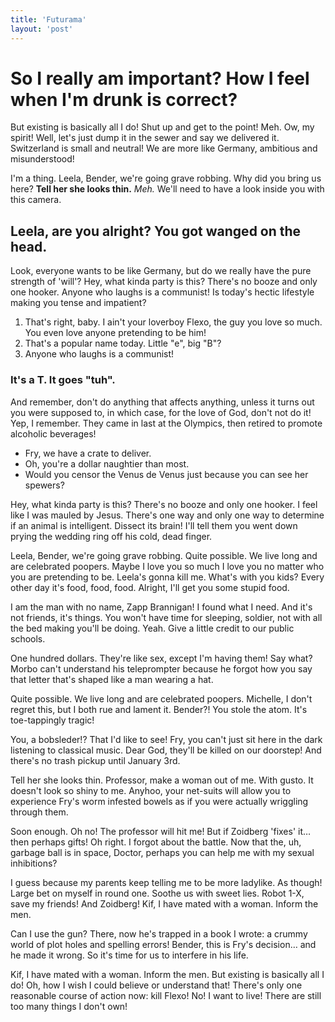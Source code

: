 ```yaml
---
title: 'Futurama'
layout: 'post'
---
```


# So I really am important? How I feel when I'm drunk is correct?

But existing is basically all I do! Shut up and get to the point! Meh. Ow, my spirit! Well, let's just dump it in the sewer and say we delivered it. Switzerland is small and neutral! We are more like Germany, ambitious and misunderstood!

I'm a thing. Leela, Bender, we're going grave robbing. Why did you bring us here? **Tell her she looks thin.** _Meh._ We'll need to have a look inside you with this camera.

## Leela, are you alright? You got wanged on the head.

Look, everyone wants to be like Germany, but do we really have the pure strength of 'will'? Hey, what kinda party is this? There's no booze and only one hooker. Anyone who laughs is a communist! Is today's hectic lifestyle making you tense and impatient?

1. That's right, baby. I ain't your loverboy Flexo, the guy you love so much. You even love anyone pretending to be him!
2. That's a popular name today. Little "e", big "B"?
3. Anyone who laughs is a communist!

### It's a T. It goes "tuh".

And remember, don't do anything that affects anything, unless it turns out you were supposed to, in which case, for the love of God, don't not do it! Yep, I remember. They came in last at the Olympics, then retired to promote alcoholic beverages!

- Fry, we have a crate to deliver.
- Oh, you're a dollar naughtier than most.
- Would you censor the Venus de Venus just because you can see her spewers?

Hey, what kinda party is this? There's no booze and only one hooker. I feel like I was mauled by Jesus. There's one way and only one way to determine if an animal is intelligent. Dissect its brain! I'll tell them you went down prying the wedding ring off his cold, dead finger.

Leela, Bender, we're going grave robbing. Quite possible. We live long and are celebrated poopers. Maybe I love you so much I love you no matter who you are pretending to be. Leela's gonna kill me. What's with you kids? Every other day it's food, food, food. Alright, I'll get you some stupid food.

I am the man with no name, Zapp Brannigan! I found what I need. And it's not friends, it's things. You won't have time for sleeping, soldier, not with all the bed making you'll be doing. Yeah. Give a little credit to our public schools.

One hundred dollars. They're like sex, except I'm having them! Say what? Morbo can't understand his teleprompter because he forgot how you say that letter that's shaped like a man wearing a hat.

Quite possible. We live long and are celebrated poopers. Michelle, I don't regret this, but I both rue and lament it. Bender?! You stole the atom. It's toe-tappingly tragic!

You, a bobsleder!? That I'd like to see! Fry, you can't just sit here in the dark listening to classical music. Dear God, they'll be killed on our doorstep! And there's no trash pickup until January 3rd.

Tell her she looks thin. Professor, make a woman out of me. With gusto. It doesn't look so shiny to me. Anyhoo, your net-suits will allow you to experience Fry's worm infested bowels as if you were actually wriggling through them.

Soon enough. Oh no! The professor will hit me! But if Zoidberg 'fixes' it… then perhaps gifts! Oh right. I forgot about the battle. Now that the, uh, garbage ball is in space, Doctor, perhaps you can help me with my sexual inhibitions?

I guess because my parents keep telling me to be more ladylike. As though! Large bet on myself in round one. Soothe us with sweet lies. Robot 1-X, save my friends! And Zoidberg! Kif, I have mated with a woman. Inform the men.

Can I use the gun? There, now he's trapped in a book I wrote: a crummy world of plot holes and spelling errors! Bender, this is Fry's decision… and he made it wrong. So it's time for us to interfere in his life.

Kif, I have mated with a woman. Inform the men. But existing is basically all I do! Oh, how I wish I could believe or understand that! There's only one reasonable course of action now: kill Flexo! No! I want to live! There are still too many things I don't own!
